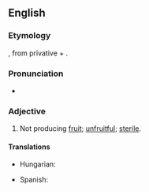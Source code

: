 ==English==

===Etymology===
{{etyl|grc|en}} {{m|grc|ἄκαρπος||fruitless}}, from privative {{m|grc|ἀ-}} + {{m|grc|καρπός||fruit}}.

===Pronunciation===
* {{IPA|/eɪ.ˈkɑɹ.pəs/|lang=en}}

===Adjective===
{{en-adj|-}}

# {{lb|en|botany}} Not producing [[fruit]]; [[unfruitful]]; [[sterile]].

====Translations====
{{trans-top|not producing fruit}}
* Hungarian: {{t|hu|gyümölcstelen}}
{{trans-mid}}
* Spanish: {{t+|es|acarpo}}
{{trans-bottom}}
